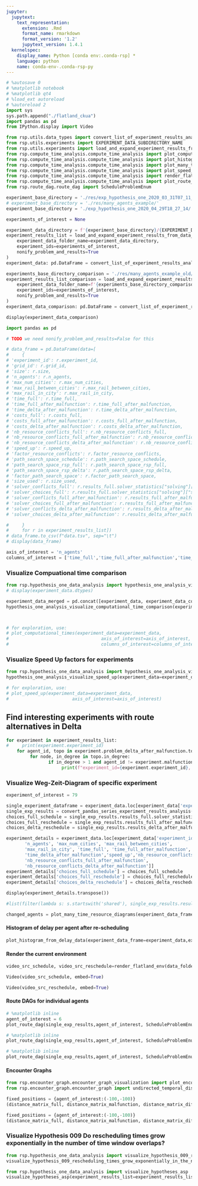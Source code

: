 ```yaml
---
jupyter:
  jupytext:
    text_representation:
      extension: .Rmd
      format_name: rmarkdown
      format_version: '1.2'
      jupytext_version: 1.4.1
  kernelspec:
    display_name: Python [conda env:.conda-rsp] *
    language: python
    name: conda-env-.conda-rsp-py
---
```


```python
# %autosave 0
# %matplotlib notebook
# %matplotlib qt4
# %load_ext autoreload
# %autoreload 2
import sys
sys.path.append("./flatland_ckua")
import pandas as pd
from IPython.display import Video

from rsp.utils.data_types import convert_list_of_experiment_results_analysis_to_data_frame, convert_pandas_series_experiment_results_analysis
from rsp.utils.experiments import EXPERIMENT_DATA_SUBDIRECTORY_NAME
from rsp.utils.experiments import load_and_expand_experiment_results_from_data_folder
from rsp.compute_time_analysis.compute_time_analysis import plot_computational_times
from rsp.compute_time_analysis.compute_time_analysis import plot_histogram_from_delay_data
from rsp.compute_time_analysis.compute_time_analysis import plot_many_time_resource_diagrams
from rsp.compute_time_analysis.compute_time_analysis import plot_speed_up
from rsp.compute_time_analysis.compute_time_analysis import render_flatland_env
from rsp.compute_time_analysis.compute_time_analysis import plot_route_dag
from rsp.route_dag.route_dag import ScheduleProblemEnum
```

```python
experiment_base_directory = './res/exp_hypothesis_one_2020_03_31T07_11_03/'
# experiment_base_directory = './res/many_agents_example/'
experiment_base_directory = './exp_hypothesis_one_2020_04_29T18_27_14/'

experiments_of_interest = None
```

```python
experiment_data_directory = f'{experiment_base_directory}/{EXPERIMENT_DATA_SUBDIRECTORY_NAME}'
experiment_results_list = load_and_expand_experiment_results_from_data_folder(
    experiment_data_folder_name=experiment_data_directory,
    experiment_ids=experiments_of_interest,
    nonify_problem_and_results=True
)
experiment_data: pd.DataFrame = convert_list_of_experiment_results_analysis_to_data_frame(experiment_results_list)
```

```python
experiments_base_directory_comparison = './res/many_agents_example_old/'
experiment_results_list_comparison = load_and_expand_experiment_results_from_data_folder(
    experiment_data_folder_name=f'{experiments_base_directory_comparison}/{EXPERIMENT_DATA_SUBDIRECTORY_NAME}',
    experiment_ids=experiments_of_interest,
    nonify_problem_and_results=True
)
experiment_data_comparison: pd.DataFrame = convert_list_of_experiment_results_analysis_to_data_frame(experiment_results_list_comparison)

display(experiment_data_comparison)
```

```python
import pandas as pd

# TODO we need nonify_problem_and_results=False for this

# data_frame = pd.DataFrame(data=[
#     {
# 'experiment_id': r.experiment_id,
# 'grid_id': r.grid_id,
# 'size': r.size,
# 'n_agents': r.n_agents,
# 'max_num_cities': r.max_num_cities,
# 'max_rail_between_cities': r.max_rail_between_cities,
# 'max_rail_in_city': r.max_rail_in_city,
# 'time_full': r.time_full,
# 'time_full_after_malfunction': r.time_full_after_malfunction,
# 'time_delta_after_malfunction': r.time_delta_after_malfunction,
# 'costs_full': r.costs_full,
# 'costs_full_after_malfunction': r.costs_full_after_malfunction,
# 'costs_delta_after_malfunction': r.costs_delta_after_malfunction,
# 'nb_resource_conflicts_full': r.nb_resource_conflicts_full,
# 'nb_resource_conflicts_full_after_malfunction': r.nb_resource_conflicts_full_after_malfunction,
# 'nb_resource_conflicts_delta_after_malfunction': r.nb_resource_conflicts_delta_after_malfunction,
# 'speed_up': r.speed_up,
# 'factor_resource_conflicts': r.factor_resource_conflicts,
# 'path_search_space_schedule': r.path_search_space_schedule,
# 'path_search_space_rsp_full': r.path_search_space_rsp_full,
# 'path_search_space_rsp_delta': r.path_search_space_rsp_delta,
# 'factor_path_search_space': r.factor_path_search_space,
# 'size_used': r.size_used,
# 'solver_conflicts_full': r.results_full.solver_statistics["solving"]["solvers"]["conflicts"],
# 'solver_choices_full': r.results_full.solver_statistics["solving"]["solvers"]["choices"],
# 'solver_conflicts_full_after_malfunction': r.results_full_after_malfunction.solver_statistics["solving"]["solvers"]["conflicts"],
# 'solver_choices_full_after_malfunction': r.results_full_after_malfunction.solver_statistics["solving"]["solvers"]["choices"],
# 'solver_conflicts_delta_after_malfunction': r.results_delta_after_malfunction.solver_statistics["solving"]["solvers"]["conflicts"],
# 'solver_choices_delta_after_malfunction': r.results_delta_after_malfunction.solver_statistics["solving"]["solvers"]["choices"],

#     }
#     for r in experiment_results_list])
# data_frame.to_csv(f"data.tsv", sep="\t")
# display(data_frame)
```

```python
axis_of_interest = 'n_agents'
columns_of_interest = ['time_full','time_full_after_malfunction','time_delta_after_malfunction']
```

### Visualize Compuational time comparison

```python
from rsp.hypothesis_one_data_analysis import hypothesis_one_analysis_visualize_computational_time_comparison
# display(experiment_data.dtypes)

experiment_data_merged = pd.concat([experiment_data, experiment_data_comparison])
hypothesis_one_analysis_visualize_computational_time_comparison(experiment_data=experiment_data_merged)



# for exploration, use:
# plot_computational_times(experiment_data=experiment_data,
#                                   axis_of_interest=axis_of_interest,
#                                   columns_of_interest=columns_of_interest)
```

### Visualize Speed Up factors for experiments

```python
from rsp.hypothesis_one_data_analysis import hypothesis_one_analysis_visualize_speed_up
hypothesis_one_analysis_visualize_speed_up(experiment_data=experiment_data)

# for exploration, use:
# plot_speed_up(experiment_data=experiment_data,
#                        axis_of_interest=axis_of_interest)
```

## Find interesting experiments with route alternatives in Delta

```python
for experiment in experiment_results_list:
#     print(experiment.experiment_id)
    for agent_id, topo in experiment.problem_delta_after_malfunction.topo_dict.items():
         for node, in_degree in topo.in_degree:
                if in_degree > 1 and agent_id != experiment.malfunction.agent_id:
                     print(f"experiment_id={experiment.experiment_id}, agent_id={agent_id}, node={node}, in_degree={in_degree}")
```

### Visualize Weg-Zeit-Diagram of specific experiment

```python
experiment_of_interest = 79
```

```python
single_experiment_dataframe = experiment_data.loc[experiment_data['experiment_id'] == experiment_of_interest].iloc[0]
single_exp_results = convert_pandas_series_experiment_results_analysis(single_experiment_dataframe)
choices_full_schedule = single_exp_results.results_full.solver_statistics["solving"]["solvers"]["choices"]
choices_full_reschedule = single_exp_results.results_full_after_malfunction.solver_statistics["solving"]["solvers"]["choices"]
choices_delta_reschedule = single_exp_results.results_delta_after_malfunction.solver_statistics["solving"]["solvers"]["choices"]
```

```python
experiment_details = experiment_data.loc[experiment_data['experiment_id'] == experiment_of_interest,['experiment_id','malfunction','size',
       'n_agents', 'max_num_cities', 'max_rail_between_cities',
       'max_rail_in_city', 'time_full', 'time_full_after_malfunction',
       'time_delta_after_malfunction','speed_up','nb_resource_conflicts_full',
       'nb_resource_conflicts_full_after_malfunction',
       'nb_resource_conflicts_delta_after_malfunction']]
experiment_details['choices_full_schedule'] = choices_full_schedule
experiment_details['choices_full_reschedule'] = choices_full_reschedule
experiment_details['choices_delta_reschedule'] = choices_delta_reschedule

```

```python
display(experiment_details.transpose())
```

```python
#list(filter(lambda s: s.startswith('shared'), single_exp_results.results_full_after_malfunction.solver_result))
```

```python
changed_agents = plot_many_time_resource_diagrams(experiment_data_frame=experiment_data,experiment_id = experiment_of_interest, with_diff=True)
```

#### Histogram of delay per agent after re-scheduling

```python
plot_histogram_from_delay_data(experiment_data_frame=experiment_data,experiment_id = experiment_of_interest)
```

#### Render the current environment

```python
video_src_schedule, video_src_reschedule=render_flatland_env(data_folder=experiment_base_directory ,experiment_data_frame=experiment_data,experiment_id = experiment_of_interest)
```

```python
Video(video_src_schedule, embed=True)
```

```python
Video(video_src_reschedule, embed=True)
```

#### Route DAGs for individual agents

```python
# %matplotlib inline
agent_of_interest = 6
plot_route_dag(single_exp_results,agent_of_interest, ScheduleProblemEnum.PROBLEM_SCHEDULE)
```

```python
# %matplotlib inline
plot_route_dag(single_exp_results,agent_of_interest, ScheduleProblemEnum.PROBLEM_RSP_FULL)
```

```python
# %matplotlib inline
plot_route_dag(single_exp_results,agent_of_interest, ScheduleProblemEnum.PROBLEM_RSP_DELTA)
```

#### Encounter Graphs

```python
from rsp.encounter_graph.encounter_graph_visualization import plot_encounter_graphs_for_experiment_result
from rsp.encounter_graph.encounter_graph import undirected_temporal_distance_between_trains
```

```python
fixed_positions = {agent_of_interest:(-100,-100)}
(distance_matrix_full, distance_matrix_malfunction, distance_matrix_diff) = plot_encounter_graphs_for_experiment_result(experiment_result=single_exp_results,highlighted_nodes=changed_agents,metric_function=undirected_temporal_distance_between_trains)
```

```python
fixed_positions = {agent_of_interest:(-100,-100)}
(distance_matrix_full, distance_matrix_malfunction, distance_matrix_diff) = plot_encounter_graphs_for_experiment_result(experiment_result=single_exp_results,highlighted_nodes=changed_agents,fixed_positions=fixed_positions )
```

### Visualize Hypothesis 009 Do rescheduling  times grow exponentially in the number of time window overlaps?

```python
from rsp.hypothesis_one_data_analysis import visualize_hypothesis_009_rescheduling_times_grow_exponentially_in_the_number_of_time_window_overlaps
visualize_hypothesis_009_rescheduling_times_grow_exponentially_in_the_number_of_time_window_overlaps(experiment_results_list=experiment_results_list)

```

```python
from rsp.hypothesis_one_data_analysis import visualize_hypotheses_asp
visualize_hypotheses_asp(experiment_results_list=experiment_results_list)

```

```python

```

```python

```

